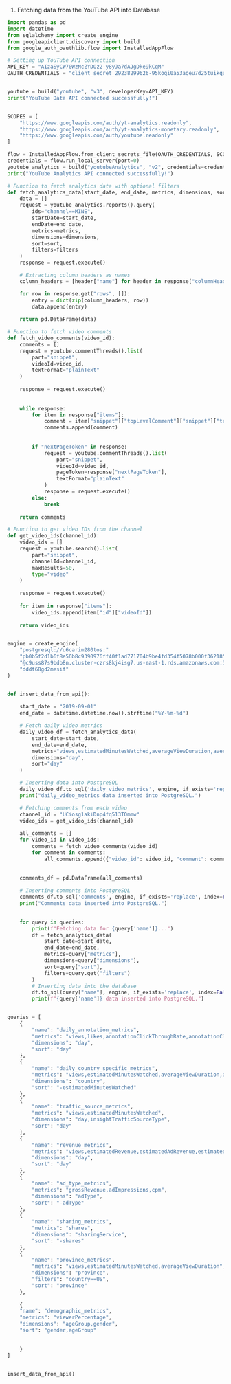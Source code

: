 1. Fetching data from the YouTube API into Database 

```python

import pandas as pd
import datetime
from sqlalchemy import create_engine
from googleapiclient.discovery import build
from google_auth_oauthlib.flow import InstalledAppFlow

# Setting up YouTube API connection
API_KEY = "AIzaSyCW70WzNcZYDOz2-y8yJa7dAJgDke9kCqM"
OAUTH_CREDENTIALS = "client_secret_29238299626-95koqi0a53ageu7d25tuikquappn3l22.apps.googleusercontent.com.json"


youtube = build("youtube", "v3", developerKey=API_KEY)
print("YouTube Data API connected successfully!")


SCOPES = [
    "https://www.googleapis.com/auth/yt-analytics.readonly",
    "https://www.googleapis.com/auth/yt-analytics-monetary.readonly",
    "https://www.googleapis.com/auth/youtube.readonly"
]

flow = InstalledAppFlow.from_client_secrets_file(OAUTH_CREDENTIALS, SCOPES)
credentials = flow.run_local_server(port=0)
youtube_analytics = build("youtubeAnalytics", "v2", credentials=credentials)
print("YouTube Analytics API connected successfully!")

# Function to fetch analytics data with optional filters
def fetch_analytics_data(start_date, end_date, metrics, dimensions, sort, filters=None):
    data = []
    request = youtube_analytics.reports().query(
        ids="channel==MINE",
        startDate=start_date,
        endDate=end_date,
        metrics=metrics,
        dimensions=dimensions,
        sort=sort,
        filters=filters
    )
    response = request.execute()

    # Extracting column headers as names
    column_headers = [header["name"] for header in response["columnHeaders"]]

    for row in response.get("rows", []):
        entry = dict(zip(column_headers, row))
        data.append(entry)
    
    return pd.DataFrame(data)

# Function to fetch video comments
def fetch_video_comments(video_id):
    comments = []
    request = youtube.commentThreads().list(
        part="snippet",
        videoId=video_id,
        textFormat="plainText"
    )
    
    response = request.execute()
    
    
    while response:
        for item in response["items"]:
            comment = item["snippet"]["topLevelComment"]["snippet"]["textDisplay"]
            comments.append(comment)
        
        
        if "nextPageToken" in response:
            request = youtube.commentThreads().list(
                part="snippet",
                videoId=video_id,
                pageToken=response["nextPageToken"],
                textFormat="plainText"
            )
            response = request.execute()
        else:
            break
    
    return comments

# Function to get video IDs from the channel
def get_video_ids(channel_id):
    video_ids = []
    request = youtube.search().list(
        part="snippet",
        channelId=channel_id,
        maxResults=50,  
        type="video"
    )
    
    response = request.execute()
    
    for item in response["items"]:
        video_ids.append(item["id"]["videoId"])
    
    return video_ids


engine = create_engine(
    "postgresql://u6carim280tos:"
    "pb0b5f2d1b6f8e56b8c9390976ff40f1ad771704b9be4fd354f5078b000f36218"
    "@c9uss87s9bdb8n.cluster-czrs8kj4isg7.us-east-1.rds.amazonaws.com:5432/"
    "dddt68gd2mesif"
)


def insert_data_from_api():
    
    start_date = "2019-09-01"  
    end_date = datetime.datetime.now().strftime("%Y-%m-%d")

    # Fetch daily video metrics
    daily_video_df = fetch_analytics_data(
        start_date=start_date,
        end_date=end_date,
        metrics="views,estimatedMinutesWatched,averageViewDuration,averageViewPercentage,subscribersGained",
        dimensions="day",
        sort="day"
    )

    # Inserting data into PostgreSQL
    daily_video_df.to_sql('daily_video_metrics', engine, if_exists='replace', index=False)
    print("daily_video_metrics data inserted into PostgreSQL.")

    # Fetching comments from each video
    channel_id = "UCiosg1akiDnp4fq513TOmmw"
    video_ids = get_video_ids(channel_id)
    
    all_comments = []
    for video_id in video_ids:
        comments = fetch_video_comments(video_id)
        for comment in comments:
            all_comments.append({"video_id": video_id, "comment": comment})
    
    
    comments_df = pd.DataFrame(all_comments)

    # Inserting comments into PostgreSQL
    comments_df.to_sql('comments', engine, if_exists='replace', index=False)
    print("Comments data inserted into PostgreSQL.")

    
    for query in queries:
        print(f"Fetching data for {query['name']}...")
        df = fetch_analytics_data(
            start_date=start_date,
            end_date=end_date,
            metrics=query["metrics"],
            dimensions=query["dimensions"],
            sort=query["sort"],
            filters=query.get("filters")  
        )
        # Inserting data into the database
        df.to_sql(query["name"], engine, if_exists='replace', index=False)
        print(f"{query['name']} data inserted into PostgreSQL.")


queries = [
    {
        "name": "daily_annotation_metrics",
        "metrics": "views,likes,annotationClickThroughRate,annotationCloseRate,annotationImpressions",
        "dimensions": "day",
        "sort": "day"
    },
    {
        "name": "daily_country_specific_metrics",
        "metrics": "views,estimatedMinutesWatched,averageViewDuration,averageViewPercentage,subscribersGained",
        "dimensions": "country",
        "sort": "-estimatedMinutesWatched"
    },
    {
        "name": "traffic_source_metrics",
        "metrics": "views,estimatedMinutesWatched",
        "dimensions": "day,insightTrafficSourceType",
        "sort": "day"
    },
    {
        "name": "revenue_metrics",
        "metrics": "views,estimatedRevenue,estimatedAdRevenue,estimatedRedPartnerRevenue,grossRevenue,adImpressions,cpm,playbackBasedCpm,monetizedPlaybacks",
        "dimensions": "day",
        "sort": "day"
    },
    {
        "name": "ad_type_metrics",
        "metrics": "grossRevenue,adImpressions,cpm",
        "dimensions": "adType",
        "sort": "-adType"
    },
    {
        "name": "sharing_metrics",
        "metrics": "shares",
        "dimensions": "sharingService",
        "sort": "-shares"
    },
    {
        "name": "province_metrics",
        "metrics": "views,estimatedMinutesWatched,averageViewDuration",
        "dimensions": "province",
        "filters": "country==US", 
        "sort": "province"
    },
    
    {
    "name": "demographic_metrics",
    "metrics": "viewerPercentage",
    "dimensions": "ageGroup,gender",
    "sort": "gender,ageGroup"
    

    }
]


insert_data_from_api()

```

